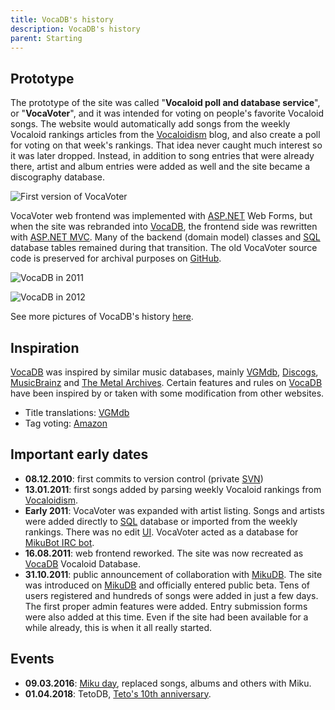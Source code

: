 ---
title: VocaDB's history
description: VocaDB's history
parent: Starting
---

## Prototype
The prototype of the site was called "**Vocaloid poll and database service**", or "**VocaVoter**", and it was intended for voting on people's favorite Vocaloid songs. The website would automatically add songs from the weekly Vocaloid rankings articles from the [Vocaloidism](https://vocaloidism.com/) blog, and also create a poll for voting on that week's rankings. That idea never caught much interest so it was later dropped. Instead, in addition to song entries that were already there, artist and album entries were added as well and the site became a discography database.

![First version of VocaVoter](public/images/vocadb_history/VocaVoter_2012.png)

VocaVoter web frontend was implemented with [ASP.NET](https://en.wikipedia.org/wiki/ASP.NET) Web Forms, but when the site was rebranded into [VocaDB](https://vocadb.net/), the frontend side was rewritten with [ASP.NET MVC](https://en.wikipedia.org/wiki/ASP.NET_MVC). Many of the backend (domain model) classes and [SQL](https://en.wikipedia.org/wiki/SQL) database tables remained during that transition. The old VocaVoter source code is preserved for archival purposes on [GitHub](https://github.com/VocaDB/VocaVoter).

![VocaDB in 2011](public/images/vocadb_history/VocaDB_2011.png)

![VocaDB in 2012](public/images/vocadb_history/VocaDB_2012.png)

See more pictures of VocaDB's history [here](https://wiki.vocadb.net/wiki/72).

## Inspiration
[VocaDB](https://vocadb.net/) was inspired by similar music databases, mainly [VGMdb](https://vgmdb.net/), [Discogs](https://www.discogs.com/), [MusicBrainz](https://musicbrainz.org/) and [The Metal Archives](https://www.metal-archives.com/). Certain features and rules on [VocaDB](https://vocadb.net/) have been inspired by or taken with some modification from other websites.

* Title translations: [VGMdb](https://vgmdb.net/)
* Tag voting: [Amazon](https://www.amazon.com/)

## Important early dates
* **08.12.2010**: first commits to version control (private [SVN](https://en.wikipedia.org/wiki/Apache_Subversion))
* **13.01.2011**: first songs added by parsing weekly Vocaloid rankings from [Vocaloidism](https://vocaloidism.com/).
* **Early 2011**: VocaVoter was expanded with artist listing. Songs and artists were added directly to [SQL](https://en.wikipedia.org/wiki/SQL) database or imported from the weekly rankings. There was no edit [UI](https://en.wikipedia.org/wiki/User_interface). VocaVoter acted as a database for [MikuBot IRC bot](https://github.com/VocaDB/mikubot).
* **16.08.2011**: web frontend reworked. The site was now recreated as [VocaDB](https://vocadb.net/) Vocaloid Database.
* **31.10.2011**: public announcement of collaboration with [MikuDB](http://mikudb.moe/). The site was introduced on [MikuDB](http://mikudb.moe/) and officially entered public beta. Tens of users registered and hundreds of songs were added in just a few days. The first proper admin features were added. Entry submission forms were also added at this time. Even if the site had been available for a while already, this is when it all really started.

## Events

* **09.03.2016**: [Miku day](https://vocadb.net/E/1731/39-miku-day-2016), replaced songs, albums and others with Miku.
* **01.04.2018**: TetoDB, [Teto's 10th anniversary](https://vocadb.net/E/1779/tetos-birthday-2018).